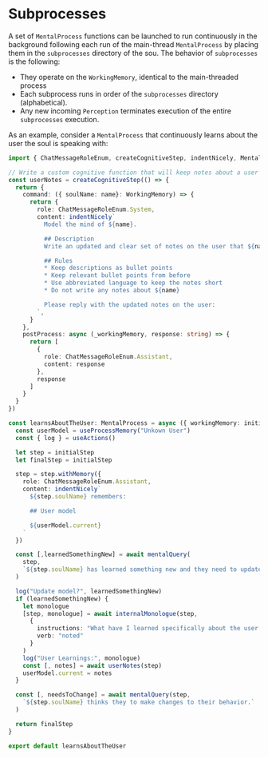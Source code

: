 # Subprocesses

A set of `MentalProcess` functions can be launched to run continuously in the background following each run of the main-thread `MentalProcess` by placing them in the `subprocesses` directory of the sou. The behavior of `subprocesses` is the following:
- They operate on the `WorkingMemory`, identical to the main-threaded process
- Each subprocess runs in order of the `subprocesses` directory (alphabetical).
- Any new incoming `Perception` terminates execution of the entire `subprocesses` execution.

As an example, consider a `MentalProcess` that continuously learns about the user the soul is speaking with:

```typescript filename="subprocesses/learnsAboutTheUser.ts"
import { ChatMessageRoleEnum, createCognitiveStep, indentNicely, MentalProcess, useActions, useProcessMemory, WorkingMemory } from "@opensouls/engine";

// Write a custom cognitive function that will keep notes about a user
const userNotes = createCognitiveStep(() => {
  return {
    command: ({ soulName: name}: WorkingMemory) => {
      return {
        role: ChatMessageRoleEnum.System,
        content: indentNicely`
          Model the mind of ${name}.

          ## Description
          Write an updated and clear set of notes on the user that ${name} would want to remember.

          ## Rules
          * Keep descriptions as bullet points
          * Keep relevant bullet points from before
          * Use abbreviated language to keep the notes short
          * Do not write any notes about ${name}

          Please reply with the updated notes on the user:
        `,
      }
    },
    postProcess: async (_workingMemory, response: string) => {
      return [
        {
          role: ChatMessageRoleEnum.Assistant,
          content: response
        },   
        response
      ]
    }
  }
})

const learnsAboutTheUser: MentalProcess = async ({ workingMemory: initialStep }) => {
  const userModel = useProcessMemory("Unkown User")
  const { log } = useActions()

  let step = initialStep
  let finalStep = initialStep

  step = step.withMemory({
    role: ChatMessageRoleEnum.Assistant,
    content: indentNicely`
      ${step.soulName} remembers:

      ## User model

      ${userModel.current}
    `
  })

  const [,learnedSomethingNew] = await mentalQuery(
    step,
    `${step.soulName} has learned something new and they need to update the mental model of the user.`
  )

  log("Update model?", learnedSomethingNew)
  if (learnedSomethingNew) {
    let monologue
    [step, monologue] = await internalMonologue(step,
      {
        instructions: "What have I learned specifically about the user from the last few messages?",
        verb: "noted"
      }
    )
    log("User Learnings:", monologue)
    const [, notes] = await userNotes(step)
    userModel.current = notes
  }

  const [, needsToChange] = await mentalQuery(step,
    `${step.soulName} thinks they to make changes to their behavior.`
  )

  return finalStep
}

export default learnsAboutTheUser
```